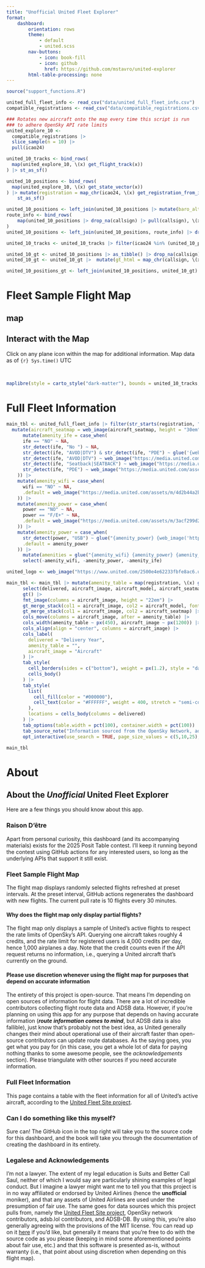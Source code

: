 ```yaml
---
title: "Unofficial United Fleet Explorer"
format: 
    dashboard:
        orientation: rows
        theme:
            - default
            - united.scss
        nav-buttons:
            - icon: book-fill
            - icon: github
              href: https://github.com/mstavro/united-explorer
        html-table-processing: none
---
```


```r
source("support_functions.R") 

united_full_fleet_info <- read_csv("data/united_full_fleet_info.csv")
compatible_registrations <- read_csv("data/compatible_registrations.csv")

### Rotates new aircraft onto the map every time this script is run
### to adhere OpenSky API rate limits
united_explore_10 <-
  compatible_registrations |>
  slice_sample(n = 10) |>
  pull(icao24)

united_10_tracks <- bind_rows(
  map(united_explore_10, \(x) get_flight_track(x))
) |> st_as_sf()

united_10_positions <- bind_rows(
  map(united_explore_10, \(x) get_state_vector(x))
) |> mutate(registration = map_chr(icao24, \(x) get_registration_from_icao24(x, return_tibble = F))) |> 
    st_as_sf()

united_10_positions <- left_join(united_10_positions |> mutate(baro_altitude = st_coordinates(united_10_positions)[,3]), united_full_fleet_info) 
route_info <- bind_rows(
    map(united_10_positions |> drop_na(callsign) |> pull(callsign), \(x) get_route_information(x))
)
united_10_positions <- left_join(united_10_positions, route_info) |> drop_na(callsign)

united_10_tracks <- united_10_tracks |> filter(icao24 %in% (united_10_positions |> drop_na(time) |> pull(icao24)))

united_10_gt <- united_10_positions |> as_tibble() |> drop_na(callsign)
united_10_gt <- united_10_gt |>  mutate(gt_html = map_chr(callsign, \(x) generate_map_tables(df = united_10_gt, x))) |> select(callsign, gt_html)

united_10_positions_gt <- left_join(united_10_positions, united_10_gt) |> st_as_sf()
```

# Fleet Sample Flight Map

## map

:::{.callout-note}
## Interact with the Map

Click on any plane icon within the map for additional information. Map data as of `{r} Sys.time()` UTC
:::

<br>

```r
maplibre(style = carto_style("dark-matter"), bounds = united_10_tracks, height = "100vh", attributionControl = list(customAttribution = "<a href='https://sites.google.com/site/unitedfleetsite/mainline-fleet-tracking'>United Fleet Site project contributors</a>, OpenSky Network contributors, adsb.lol, ADSB-DB", compact = TRUE)) |> set_projection("globe") |> add_source(id = "paths", data = united_10_tracks) |> add_source(id = "positions", data = united_10_positions_gt) |> add_image("aircraft-icon", "https://upload.wikimedia.org/wikipedia/commons/1/10/Avatar_plane.png") |> add_line_layer(id = "flight-tracks", source = "paths", line_color = "#1414D2", line_width = 3) |> add_symbol_layer(id = "aircraft-positions", source = "positions", icon_rotate = get_column("true_track"), icon_image = "aircraft-icon", icon_size = interpolate(property=  "zoom", values = c(4,8,12), stops = c(0.15, 0.25, 0.4)), icon_allow_overlap = TRUE, popup = "gt_html", tooltip = "gt_html", icon_rotation_alignment = "map", icon_pitch_alignment = "map") |> add_fullscreen_control() |> add_reset_control()
```

# Full Fleet Information


```r
main_tbl <- united_full_fleet_info |> filter(str_starts(registration, "N")) |>
  mutate(aircraft_seatmap = web_image(aircraft_seatmap, height = "30em")) |>
      mutate(amenity_ife = case_when(
      ife == "NO" ~ NA,
      str_detect(ife, "No ") ~ NA,
      str_detect(ife, "AVOD|DTV") & str_detect(ife, "PDE") ~ glue('{web_image("https://media.united.com/assets/m/6902cf38052408ed/original/x-global-icons-travel-airport-on-demand.svg")} {web_image("https://media.united.com/assets/m/36ec366e93188fda/original/x-global-icons-travel-airport-personal-device.svg")}'),
      str_detect(ife, "AVOD|DTV") ~ web_image("https://media.united.com/assets/m/6902cf38052408ed/original/x-global-icons-travel-airport-on-demand.svg"),
      str_detect(ife, "Seatback|SEATBACK") ~ web_image("https://media.united.com/assets/m/6902cf38052408ed/original/x-global-icons-travel-airport-on-demand.svg"),
      str_detect(ife, "PDE") ~ web_image("https://media.united.com/assets/m/36ec366e93188fda/original/x-global-icons-travel-airport-personal-device.svg")
    )) |>
    mutate(amenity_wifi = case_when(
      wifi == "NO" ~ NA,
      .default = web_image("https://media.united.com/assets/m/4d2b44a2bcff27d9/original/x-global-icons-travel-airport-wifi.svg")
    )) |>
    mutate(amenity_power = case_when(
      power == "NO" ~ NA,
      power == "F/E+" ~ NA,
      .default = web_image("https://media.united.com/assets/m/3acf299d26de7a3b/original/x-global-icons-travel-airport-in-seat-power.svg")
    )) |>
    mutate(amenity_power = case_when(
      str_detect(power, "USB") ~ glue("{amenity_power} {web_image('https://media.united.com/assets/m/601a3d239d42470/original/USB-icon.svg')}"),
      .default = amenity_power
    )) |>
      mutate(amenities = glue("{amenity_wifi} {amenity_power} {amenity_ife}", .na = "")) |>
      select(-amenity_wifi, -amenity_power, -amenity_ife)

united_logo <- web_image("https://www.united.com/2500e4e62233fbfe8ac6.unitedLogoNew.svg", height = "1em")

main_tbl <- main_tbl |> mutate(amenity_table = map(registration, \(x) generate_addt_info_table(main_tbl, x))) |>
      select(delivered, aircraft_image, aircraft_model, aircraft_seatmap, amenity_table) |>
      gt() |>
      fmt_image(columns = aircraft_image, height = "22em") |> 
      gt_merge_stack(col1 = aircraft_image, col2 = aircraft_model, font_size = c("14px", "18px"), palette = c("black", "black"), font_weight = c("bold", "normal")) |> 
      gt_merge_stack(col1 = aircraft_image, col2 = aircraft_seatmap) |>
      cols_move(columns = aircraft_image, after = amenity_table) |> 
      cols_width(amenity_table ~ px(450), aircraft_image ~ px(1200)) |>
      cols_align(align = "center", columns = aircraft_image) |>
      cols_label(
        delivered = "Delivery Year",
        amenity_table = "",
        aircraft_image = "Aircraft"
      ) |>
      tab_style(
        cell_borders(sides = c("bottom"), weight = px(1.2), style = "dashed"),
        cells_body()
      ) |>
      tab_style(
        list(
          cell_fill(color = "#000000"),
          cell_text(color = "#FFFFFF", weight = 400, stretch = "semi-condensed", size = "large")
        ),
        locations = cells_body(columns = delivered)
      ) |>
      tab_options(table.width = pct(100), container.width = pct(100)) |>
      tab_source_note("Information sourced from the OpenSky Network, adsb.lol, ADSB-DB, and the United Fleet Website's mainline fleet tracker. Information, especially route information, may be inaccurate, and is omitted from the table header when unreliable. Table design by Martin Stavro. Information displayed here, including the medium in which it is displayed, is not affiliated with nor endorsed by United Airlines and is presented here within the provisions of fair use.") |>
      opt_interactive(use_search = TRUE, page_size_values = c(5,10,25), page_size_default = 5, use_filters = TRUE)

main_tbl
```

# About

::: {.card}
## About the *Unofficial* United Fleet Explorer
Here are a few things you should know about this app.

### Raison D'être
Apart from personal curiosity, this dashboard (and its accompanying materials) exists for the 2025 Posit Table contest. I'll keep it running beyond the contest using GitHub actions for any interested users, so long as the underlying APIs that support it still exist.

### Fleet Sample Flight Map
The flight map displays randomly selected flights refreshed at preset intervals. At the preset interval, GitHub actions regenerates the dashboard with new flights. The current pull rate is 10 flights every 30 minutes.

#### Why does the flight map only display partial flights?
The flight map only displays a sample of United's active flights to respect the rate limits of OpenSky's API. Querying one aircraft takes roughly 4 credits, and the rate limit for registered users is 4,000 credits per day, hence 1,000 airplanes a day. Note that the credit counts even if the API request returns no information, i.e., querying a United aircraft that's currently on the ground.

#### Please use discretion whenever using the flight map for purposes that depend on accurate information
The entirety of this project is open-source. That means I'm depending on open sources of information for flight data. There are a lot of incredible contributors collecting flight route data and ADSB data. However, if you're planning on using this app for any purpose that depends on having accurate information (***route information comes to mind***, but ADSB data is also fallible), just know that's probably not the best idea, as United generally changes their mind about operational use of their aircraft faster than open-source contributors can update route databases. As the saying goes, you get what you pay for (in this case, you get a whole lot of data for paying nothing thanks to some awesome people, see the *acknowledgements* section). Please triangulate with other sources if you need accurate information.

### Full Fleet Information
This page contains a table with the fleet information for all of United's active aircraft, according to the <a href='https://sites.google.com/site/unitedfleetsite/mainline-fleet-tracking'>United Fleet Site project</a>.

### Can I do something like this myself?
Sure can! The GitHub icon in the top right will take you to the source code for this dashboard, and the book will take you through the documentation of creating the dashboard in its entirety.

### Legalese and Acknowledgements
I'm not a lawyer. The extent of my legal education is Suits and Better Call Saul, neither of which I would say are particularly shining examples of legal conduct. But I imagine a lawyer might want me to tell you that this project is in no way affiliated or endorsed by United Airlines (hence the **unofficial** moniker), and that any assets of United Airlines are used under the presumption of fair use. The same goes for data sources which this project pulls from, namely the <a href='https://sites.google.com/site/unitedfleetsite/mainline-fleet-tracking'>United Fleet Site project</a>, OpenSky network contributors, adsb.lol contributors, and ADSB-DB. By using this, you're also generally agreeing with the provisions of the MIT license. You can read up on it <a href='https://en.wikipedia.org/wiki/MIT_License'>here</a> if you'd like, but generally it means that you're free to do with the source code as you please (keeping in mind some aforementioned points about fair use, etc.) and that this software is presented as-is, without warranty (i.e., that point about using discretion when depending on this flight map).
:::
